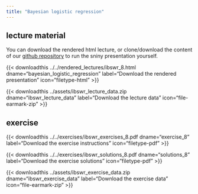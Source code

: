 ```yaml
---
title: "Bayesian logistic regression"
---
```


## lecture material

You can download the rendered html lecture, or clone/download the content of our [github repository](https://github.com/sib-swiss/intro-bayesian-statistics-training/) to run the sniny presentation yourself.

<!-- {{< downloadthis ../../lectures/ibswr_8.Rmd dname="bayesian_logistic_regression" label="Download the shiny presentation" icon="filetype-md" >}} -->


{{< downloadthis ../../rendered_lectures/ibswr_8.html dname="bayesian_logistic_regression" label="Download the rendered presentation" icon="filetype-html" >}}

{{< downloadthis ../assets/ibswr_lecture_data.zip dname="ibswr_lecture_data" label="Download the lecture data" icon="file-earmark-zip" >}}

## exercise

{{< downloadthis ../../exercises/ibswr_exercises_8.pdf dname="exercise_8" label="Download the exercise instructions" icon="filetype-pdf" >}}

{{< downloadthis ../../exercises/ibswr_solutions_8.pdf dname="solutions_8" label="Download the exercise solutions" icon="filetype-pdf" >}}

{{< downloadthis ../assets/ibswr_exercise_data.zip dname="ibswr_exercise_data" label="Download the exercise data" icon="file-earmark-zip" >}}